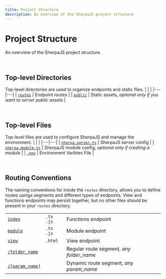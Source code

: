 ```yaml
---
title: Project Structure
description: An overview of the SherpaJS project structure 
---
```


# Project Structure
An overview of the SherpaJS project structure.


<br/>


## Top-level Directories
Top-level directories are used to organize endpoints and static files.
|   |   |
|---|---|
| [`routes`](/build/routes) | Endpoint routes |
| [`public`](/build/static-assets) | Static assets, *optional only if you want to server public assets* |


<br/>


## Top-level Files
Top-level files are used to configure SherpaJS and manage the environment.
|   |   |
|---|---|
| [`sherpa.server.ts`](/build/server-config) | SherpaJS server config |
| [`sherpa.module.ts`](/build/module-config) | SherpaJS module config, *optional only if creating a module* |
| [`.env`](/build/miscellaneous#environment-variables) | Environment Varibles File |



<br/>


## Routing Conventions
The naming conventions for inside the `routes` directory, allows you to define
routes usings segments and different types of endpoints. View and functions
endpoints may persist together, but no other files should be present in your
`routes` directory.

|   |   |   |
|---|---|---|
| [`index`](/build/endpoints#function-endpoints) | `.ts` `.js` | Functions endpoint |
| [`module`](/build/endpoints#module-endpoints)  | `.ts` `.js` | Module endpoint |
| [`view`](/build/endpoints#view-endpoints)      | `.html`     | View endpoint |
| [`/folder_name`](/build/routes#regular-route)  |             | Regular route segment, *any folder_name* |
| [`/[param_name]`](/build/routes#dynamic-route) |             | Dynamic route segment, *any param_name* |
